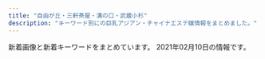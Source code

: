 ```yaml
---
title: "自由が丘・三軒茶屋・溝の口・武蔵小杉"
description: "キーワード別にの巨乳アジアン・チャイナエステ嬢情報をまとめました。"
---
```


新着画像と新着キーワードをまとめています。
2021年02月10日の情報です。

<DmmAffiliateIns />
<KeywordTable
  shops={
    [
    {
        "station": "\u4e09\u8ed2\u8336\u5c4b\u99c5\u5357\u53e3",
        "img_links": [
            "http://www.jojo.mensnv.com/files/005.jpg",
            "http://www.jojo.mensnv.com/files/011.jpg",
            "http://www.jojo.mensnv.com/images/showCover.png",
            "http://www.jojo.mensnv.com/files/013.jpg",
            "http://www.jojo.mensnv.com/files/007-02.jpg",
            "http://www.jojo.mensnv.com/files/012.jpg",
            "http://www.jojo.mensnv.com/files/009.jpg",
            "http://www.jojo.mensnv.com/files/004-02.jpg",
            "http://www.jojo.mensnv.com/images/slider/03.jpg",
            "http://www.jojo.mensnv.com/files/014-02.jpg",
            "http://www.jojo.mensnv.com/files/014.jpg",
            "http://www.jojo.mensnv.com/files/006-02.jpg",
            "http://www.jojo.mensnv.com/files/002-02.jpg",
            "http://www.jojo.mensnv.com/files/010-02.jpg",
            "http://www.jojo.mensnv.com/files/004.jpg",
            "http://www.jojo.mensnv.com/files/009-03.jpg",
            "http://www.jojo.mensnv.com/files/012-02.jpg",
            "http://www.jojo.mensnv.com/images/backlistbtn.png",
            "http://www.jojo.mensnv.com/files/007.jpg",
            "http://www.jojo.mensnv.com/images/slider/01.jpg",
            "http://www.jojo.mensnv.com/files/010.jpg",
            "http://www.jojo.mensnv.com/files/009-02.jpg",
            "http://www.jojo.mensnv.com/images/coverGirlParts.png",
            "http://www.jojo.mensnv.com/files/002-03.jpg",
            "http://www.jojo.mensnv.com/images/mobile.jpg",
            "http://www.jojo.mensnv.com/files/001-03.jpg",
            "http://www.jojo.mensnv.com/files/006-03.jpg",
            "http://www.jojo.mensnv.com/images/slider/02.jpg",
            "http://www.jojo.mensnv.com/files/001-02.jpg",
            "http://www.jojo.mensnv.com/files/013-03.jpg",
            "http://www.jojo.mensnv.com/files/011-03.jpg",
            "http://www.jojo.mensnv.com/files/010-03.jpg",
            "http://www.jojo.mensnv.com/files/003.jpg",
            "http://www.jojo.mensnv.com/files/005-03.jpg",
            "http://www.jojo.mensnv.com/files/002.jpg",
            "http://www.jojo.mensnv.com/files/003-02.jpg",
            "http://www.jojo.mensnv.com/files/003-03.jpg",
            "http://www.jojo.mensnv.com/files/004-03.jpg",
            "http://www.jojo.mensnv.com/files/005-02.jpg",
            "http://www.jojo.mensnv.com/files/013-02.jpg",
            "http://www.jojo.mensnv.com/files/007-03.jpg",
            "http://www.jojo.mensnv.com/images/tel.png",
            "http://www.jojo.mensnv.com/files/012-03.jpg",
            "http://www.jojo.mensnv.com/files/011-02.jpg",
            "http://www.jojo.mensnv.com/files/014-03.jpg",
            "http://www.jojo.mensnv.com/files/001.jpg",
            "http://www.jojo.mensnv.com/files/006.jpg"
        ],
        "keywords": {
            "D": 18,
            "85": 9,
            "C": 3,
            "\u30bb\u30af\u30b7\u30fc": 1,
            "88": 3,
            "84": 6,
            "86": 12
        },
        "url": "http://www.jojo.mensnv.com/",
        "name": "JoJo"
    },
    {
        "url": "http://www.brilliance.mesthe.com/",
        "station": "\u4e09\u8ed2\u8336\u5c4b\u99c5\u4e16\u7530\u8c37\u901a\u308a\u53e3",
        "keywords": {
            "D": 3,
            "C": 2,
            "85": 2,
            "86": 2,
            "87": 1
        },
        "name": "\u30d6\u30ea\u30ea\u30a2\u30f3\u30b9",
        "img_links": [
            "http://www.brilliance.mesthe.com/images/infotiao1.jpg",
            "http://www.brilliance.mesthe.com/images/new3.png",
            "http://www.brilliance.mesthe.com/images/shop/shop03.jpg",
            "http://www.brilliance.mesthe.com/files/002-02.jpg",
            "http://www.brilliance.mesthe.com/images/zi_staff.png",
            "http://www.brilliance.mesthe.com/files/003-02.jpg",
            "http://www.brilliance.mesthe.com/files/002-03.jpg",
            "http://www.brilliance.mesthe.com/images/pick.png",
            "http://www.brilliance.mesthe.com/images/zi_massage.png",
            "http://www.brilliance.mesthe.com/images/s2.jpg",
            "http://www.brilliance.mesthe.com/images/s1.jpg",
            "http://www.brilliance.mesthe.com/images/shop/shop04.jpg",
            "http://www.brilliance.mesthe.com/images/shop/shop01.jpg",
            "http://www.brilliance.mesthe.com/images/main_top.png",
            "http://www.brilliance.mesthe.com/files/005-03.jpg",
            "http://www.brilliance.mesthe.com/images/s3.jpg",
            "http://www.brilliance.mesthe.com/images/new1.png",
            "http://www.brilliance.mesthe.com/images/xian.png",
            "http://www.brilliance.mesthe.com/files/003.jpg",
            "http://www.brilliance.mesthe.com/files/004-02.jpg",
            "http://www.brilliance.mesthe.com/files/005.jpg",
            "http://www.brilliance.mesthe.com/files/001-03.jpg",
            "http://www.brilliance.mesthe.com/images/service.png",
            "http://www.brilliance.mesthe.com/images/tel.png",
            "http://www.brilliance.mesthe.com/images/main_bottom.png",
            "http://www.brilliance.mesthe.com/files/001-02.jpg",
            "http://www.brilliance.mesthe.com/files/005-02.jpg",
            "http://www.brilliance.mesthe.com/files/001.jpg",
            "http://www.brilliance.mesthe.com/images/shop/shop02.jpg",
            "http://www.brilliance.mesthe.com/files/004-03.jpg",
            "http://www.brilliance.mesthe.com/files/003-03.jpg",
            "http://www.brilliance.mesthe.com/images/maga.jpg",
            "http://www.brilliance.mesthe.com/files/002.jpg",
            "http://www.brilliance.mesthe.com/files/004.jpg"
        ]
    },
    {
        "url": "http://ms-rlx.com/",
        "station": "\u81ea\u7531\u304c\u4e18\u99c5\u5357\u53e3",
        "keywords": {
            "C": 14
        },
        "name": "\u697d\u697d\u5c4b",
        "img_links": [
            "http://ms-rlx.com/staff/momo/01.jpg",
            "http://ms-rlx.com/staff/sachan/01.jpg",
            "http://ms-rlx.com/staff/milk/01.jpg",
            "http://ms-rlx.com/img/access/road01.jpg",
            "http://ms-rlx.com/img/ttl_rec.png",
            "http://ms-rlx.com/staff/sachan/01mb.jpg",
            "http://ms-rlx.com/img/ttl_tnew.png",
            "http://ms-rlx.com/staff/ruri/01.jpg",
            "http://ms-rlx.com/i/files/homeimg.jpg",
            "http://ms-rlx.com/img/ttl_staff.png",
            "http://ms-rlx.com/img/ttl_mobile.png",
            "http://ms-rlx.com/staff/ringo/01.jpg",
            "http://ms-rlx.com/staff/momo/01mb.jpg",
            "http://ms-rlx.com/img/youtube.jpg",
            "http://ms-rlx.com/pic/head.png",
            "http://ms-rlx.com/img/msgbtn.png",
            "http://ms-rlx.com/img/access/road02.jpg",
            "http://ms-rlx.com/staff/ringo/01mb.jpg",
            "http://ms-rlx.com/staff/milk/01mb.jpg",
            "http://ms-rlx.com/img/att.png",
            "http://ms-rlx.com/staff/ruri/01mb.jpg",
            "http://ms-rlx.com/img/access/road03.jpg",
            "http://ms-rlx.com/img/ttl_concept.png"
        ]
    },
    {
        "img_links": [
            "http://www.wqiowaz.site/picture/call.png",
            "http://www.wqiowaz.site/uploads/200914/1-20091416442NT.jpg",
            "http://www.wqiowaz.site/uploads/200630/1-200630094H5294.jpg",
            "http://www.wqiowaz.site/picture/m-top003.jpg",
            "http://www.wqiowaz.site/uploads/200914/1-200914164443K1.jpg",
            "http://www.wqiowaz.site/uploads/201008/1-20100Q55522V7.jpg",
            "http://www.wqiowaz.site/uploads/201008/1-20100Q55403531.jpg",
            "http://www.wqiowaz.site/uploads/200629/1-200629103204442.jpg",
            "http://www.wqiowaz.site/picture/foot01.jpg",
            "http://www.wqiowaz.site/uploads/201008/1-20100Q5541T55.jpg",
            "http://www.wqiowaz.site/uploads/201008/1-20100Q5550EL.jpg",
            "http://www.wqiowaz.site/picture/m-top004.jpg",
            "http://www.wqiowaz.site/picture/m-head01.jpg",
            "http://www.wqiowaz.site/picture/cam-01.jpg",
            "http://www.wqiowaz.site/uploads/200629/1-200629103142X4.jpg",
            "http://www.wqiowaz.site/uploads/200629/1-200629103104120.jpg",
            "http://www.wqiowaz.site/uploads/200630/1-200630094K4325.jpg"
        ],
        "url": "http://www.wqiowaz.site/",
        "name": "Sweet",
        "station": "\u7528\u8cc0\u99c5\u6771\u53e3",
        "keywords": {
            "F": 4,
            "D": 3,
            "84": 2,
            "94": 4,
            "86": 1
        }
    },
    {
        "img_links": [],
        "url": "https://fy.uouono.com",
        "station": "\u4e8c\u5b50\u7389\u5ddd\u99c5",
        "name": "For You",
        "keywords": {}
    },
    {
        "station": "\u4e8c\u5b50\u7389\u5ddd\u99c5\u6771\u53e3",
        "keywords": {},
        "name": "\u604b\u4eba",
        "img_links": [],
        "url": "http://koibito.ies.bz/"
    },
    {
        "station": "\u81ea\u7531\u304c\u4e18\u99c5\u5317\u53e3",
        "keywords": {},
        "name": "\u30d6\u30eb\u30fc\u30d9\u30ea\u30fc",
        "img_links": [
            "http://b-berry.work/img/maya1.jpg",
            "http://b-berry.work/img/mona1.jpg",
            "http://b-berry.work/staff/mona.jpg",
            "http://b-berry.work/staff/yuri.jpg",
            "http://b-berry.work/images/int1.jpg",
            "http://b-berry.work/images/interior_t.jpg",
            "http://b-berry.work/images/tg.jpg",
            "http://b-berry.work/images/rec1.jpg",
            "http://b-berry.work/images/2.jpg",
            "http://b-berry.work/images/staff_t.jpg",
            "http://b-berry.work/img/yuri1.jpg",
            "http://b-berry.work/images/head.jpg",
            "http://b-berry.work/images/3.jpg",
            "http://b-berry.work/images/sys.jpg",
            "http://b-berry.work/images/rec2.jpg",
            "http://b-berry.work/images/ac1.jpg",
            "http://b-berry.work/images/news.jpg",
            "http://b-berry.work/images/s1.png",
            "http://b-berry.work/images/int2.jpg",
            "http://b-berry.work/staff/maya.jpg",
            "http://b-berry.work/images/ac2.jpg",
            "http://b-berry.work/images/1.jpg"
        ],
        "url": "http://b-berry.work/"
    },
    {
        "keywords": {},
        "img_links": [
            "http://treat-msg.com/img/access/road5.jpg",
            "http://treat-msg.com/pic/corona.jpg",
            "http://treat-msg.com/staff/rumi/01.jpg",
            "http://treat-msg.com/img/mainft.jpg",
            "http://treat-msg.com/staff/saki/01mb.jpg",
            "http://treat-msg.com/img/shop/msg.png",
            "http://treat-msg.com/staff/chinatu/01mb.jpg",
            "http://treat-msg.com/staff/miyo/01.jpg",
            "http://treat-msg.com/staff/miyo/01mb.jpg",
            "http://treat-msg.com/staff/chinatu/01.jpg",
            "http://treat-msg.com/staff/riri/01.jpg",
            "http://treat-msg.com/img/foot.png",
            "http://treat-msg.com/staff/saki/01.jpg",
            "http://treat-msg.com/staff/noa/01.jpg",
            "http://treat-msg.com/img/head.png",
            "http://treat-msg.com/staff/kaori/01.jpg",
            "http://treat-msg.com/staff/mei/01mb.jpg",
            "http://treat-msg.com/staff/kaori/01mb.jpg",
            "http://treat-msg.com/img/ttl_staff.jpg",
            "http://treat-msg.com/img/access/road4.jpg",
            "http://treat-msg.com/staff/noa/01mb.jpg",
            "http://treat-msg.com/img/access/roaddm.png",
            "http://treat-msg.com/staff/mei/01.jpg",
            "http://treat-msg.com/staff/rumi/01mb.jpg",
            "http://treat-msg.com/img/mainhd.jpg",
            "http://treat-msg.com/img/access/road6.jpg",
            "http://treat-msg.com/img/access/road1.jpg",
            "http://treat-msg.com/staff/riri/01mb.jpg",
            "http://treat-msg.com/img/access/road2.jpg",
            "http://treat-msg.com/img/access/road3.jpg"
        ],
        "name": "\u5b89\u5fc3\u5802",
        "url": "http://treat-msg.com/",
        "station": "\u99d2\u6ca2\u5927\u5b66\u99c5\u99d2\u6ca2\u516c\u5712\u53e3"
    },
    {
        "keywords": {
            "D": 16,
            "87": 14,
            "C": 22,
            "\u30bb\u30af\u30b7\u30fc": 1
        },
        "station": "\u90fd\u7acb\u5927\u5b66\u99c5",
        "name": "\u685c",
        "img_links": [
            "http://www.sakura.esraku.com/images/mobile.jpg",
            "http://www.sakura.esraku.com/files/002.jpg",
            "http://www.sakura.esraku.com/photo_news/upimg/921745f718627cc259_0.jpg",
            "http://www.sakura.esraku.com/photo_news/upimg/221315f853e86bfad8_0.jpg",
            "http://www.sakura.esraku.com/photo_news/upimg/5052160124f368954b_0.jpg",
            "http://www.sakura.esraku.com/files/008.jpg",
            "http://www.sakura.esraku.com/files/007.jpg",
            "http://www.sakura.esraku.com/photo_news/upimg/282545f76dfd1996d7_0.jpg",
            "http://www.sakura.esraku.com/images/s_link.jpg",
            "http://www.sakura.esraku.com/images/s_staff.jpg",
            "http://www.sakura.esraku.com/files/001.jpg",
            "http://www.sakura.esraku.com/images/top.png",
            "http://www.sakura.esraku.com/files/009.jpg",
            "http://www.sakura.esraku.com/files/005.jpg",
            "http://www.sakura.esraku.com/files/010.jpg",
            "http://www.sakura.esraku.com/photo_news/upimg/192295fbde78dddd71_0.jpg",
            "http://www.sakura.esraku.com/files/004.jpg",
            "http://www.sakura.esraku.com/files/003.jpg",
            "http://www.sakura.esraku.com/files/006.jpg",
            "http://www.sakura.esraku.com/photo_news/upimg/508775f63081046140_0.jpg",
            "http://www.sakura.esraku.com/images/lineyoyaku.jpg"
        ],
        "url": "http://www.sakura.esraku.com/"
    },
    {
        "img_links": [
            "http://www.annex-jp.info/i/img/riri.jpg",
            "http://annex-jp.info/images/sayuri.jpg",
            "http://annex-jp.info/images/mari.jpg",
            "http://annex-jp.info/images/nana.jpg",
            "http://www.annex-jp.info/i/img/sayuri.jpg",
            "http://www.annex-jp.info/i/img/yoho.jpg",
            "http://annex-jp.info/images/riri.jpg",
            "http://annex-jp.info/images/kp-info.jpg",
            "http://annex-jp.info/images/yoho.jpg",
            "http://www.annex-jp.info/i/img/nana.jpg",
            "http://annex-jp.info/images/info.png",
            "http://www.annex-jp.info/i/img/mayumi.jpg",
            "http://annex-jp.info/images/mayumi.jpg",
            "http://www.annex-jp.info/i/img/mari.jpg"
        ],
        "url": "http://annex-jp.info/",
        "station": "\u81ea\u7531\u304c\u4e18\u99c5\u5317\u53e3",
        "keywords": {},
        "name": "\u305f\u3093\u307d\u307d"
    },
    {
        "station": "\u4e09\u8ed2\u8336\u5c4b\u99c5\u5317\u53e3",
        "url": "http://kagayaki.jpn.cm/",
        "img_links": [
            "http://kagayaki.jpn.cm/photos/sites/35/2020/10/2020100418535814.jpg",
            "http://kagayaki.jpn.cm/images/room3.jpg",
            "http://kagayaki.jpn.cm/images/top.jpg",
            "http://kagayaki.jpn.cm/photos/sites/35/2016/09/637893871729784570.jpg",
            "http://kagayaki.jpn.cm/images/staff_line.png",
            "http://kagayaki.jpn.cm/photos/sites/35/2019/09/2019092518230998.jpg",
            "http://kagayaki.jpn.cm/images/room5.jpg",
            "http://kagayaki.jpn.cm/images/girl-z2.jpg",
            "http://kagayaki.jpn.cm/images/room2.jpg",
            "http://kagayaki.jpn.cm/images/mobile.jpg",
            "http://kagayaki.jpn.cm/images/staff0.jpg",
            "http://kagayaki.jpn.cm/images/girl-z1.jpg",
            "http://kagayaki.jpn.cm/images/room1.jpg",
            "http://kagayaki.jpn.cm/images/bj3.png",
            "http://kagayaki.jpn.cm/images/room4.jpg",
            "http://kagayaki.jpn.cm/images/end1.jpg",
            "http://kagayaki.jpn.cm/photos/sites/35/2016/11/1.jpg",
            "http://kagayaki.jpn.cm/photos/sites/35/2016/08/staff3.jpg",
            "http://kagayaki.jpn.cm/images/room6.jpg",
            "http://kagayaki.jpn.cm/photos/sites/35/2016/08/staff32.jpg",
            "http://kagayaki.jpn.cm/photos/sites/35/2017/11/2017110107513579.jpg",
            "http://kagayaki.jpn.cm/images/mobile2.jpg",
            "http://kagayaki.jpn.cm/photos/sites/35/2016/11/11.jpg",
            "http://kagayaki.jpn.cm/photos/sites/35/2016/11/12.jpg"
        ],
        "name": "\u661f\u306e\u8f1d\u304d",
        "keywords": {
            "84": 1,
            "86": 5,
            "E": 1,
            "D": 6,
            "87": 2,
            "C": 17
        }
    },
    {
        "keywords": {
            "D": 14,
            "83": 3,
            "E": 13,
            "93": 1,
            "89": 2,
            "84": 2,
            "82": 2,
            "85": 4,
            "87": 10,
            "86": 6,
            "C": 6,
            "88": 3
        },
        "img_links": [
            "http://tanoshii.jpn.mn/images/link_nav01.jpg",
            "http://tanoshii.jpn.mn/images/link_nav06.jpg",
            "http://tanoshii.jpn.mn/photos/sites/76/2020/05/2020052603000177.jpg",
            "http://tanoshii.jpn.mn/images/link_nav05.jpg",
            "http://tanoshii.jpn.mn/images/top_slider02.jpg",
            "http://tanoshii.jpn.mn/photos/sites/76/2019/12/201912280133413.jpg",
            "http://tanoshii.jpn.mn/photos/sites/76/2020/12/202012240922577.jpg",
            "http://tanoshii.jpn.mn/photos/sites/76/2021/01/2021012605371183.jpg",
            "http://tanoshii.jpn.mn/photos/sites/76/2021/02/2021020904591631.jpg",
            "http://tanoshii.jpn.mn/images/top.png",
            "http://tanoshii.jpn.mn/photos/sites/76/2020/01/2020012603560666.jpg",
            "http://tanoshii.jpn.mn/photos/sites/76/2020/06/2020060701410487.jpg",
            "http://tanoshii.jpn.mn/photos/sites/76/2019/12/2019121409132124.jpg",
            "http://tanoshii.jpn.mn/images/top_slider01.jpg",
            "http://tanoshii.jpn.mn/photos/sites/76/2020/12/2020120901212835.jpg",
            "http://tanoshii.jpn.mn/images/link_nav02.jpg",
            "http://tanoshii.jpn.mn/photos/sites/76/2020/11/2020112902000038.jpg",
            "http://tanoshii.jpn.mn/photos/sites/76/2020/01/2020011207465264.jpg",
            "http://tanoshii.jpn.mn/photos/sites/76/2020/10/2020101305315556.jpg",
            "http://tanoshii.jpn.mn/photos/sites/76/2020/01/2020010206122496.jpg",
            "http://tanoshii.jpn.mn/photos/sites/76/2020/08/2020082903370364.jpg",
            "http://tanoshii.jpn.mn/photos/sites/76/2020/07/2020071004194210.jpg",
            "http://tanoshii.jpn.mn/photos/sites/76/2020/05/2020051702011714.jpg",
            "http://tanoshii.jpn.mn/photos/sites/76/2020/07/2020071004330148.jpg",
            "http://tanoshii.jpn.mn/photos/sites/76/2020/10/2020102803545189.jpg",
            "http://tanoshii.jpn.mn/photos/sites/76/2020/12/2020120904423083.jpg",
            "http://tanoshii.jpn.mn/images/info3.jpg",
            "http://tanoshii.jpn.mn/photos/sites/76/2020/01/2020011207465354.jpg",
            "http://tanoshii.jpn.mn/photos/sites/76/2020/02/2020020601144618.jpg",
            "http://tanoshii.jpn.mn/photos/sites/76/2020/03/2020030810363653.jpg",
            "http://tanoshii.jpn.mn/photos/sites/76/2021/01/2021011304145677.jpg",
            "http://tanoshii.jpn.mn/photos/sites/76/2020/12/2020122205012857.jpg",
            "http://tanoshii.jpn.mn/photos/sites/76/2020/11/2020112407093420.jpg",
            "http://tanoshii.jpn.mn/photos/sites/76/2020/09/2020090307211283.jpg",
            "http://tanoshii.jpn.mn/photos/sites/76/2020/09/2020092006290275.jpg",
            "http://tanoshii.jpn.mn/photos/sites/76/2020/08/2020080507421162.jpg",
            "http://tanoshii.jpn.mn/photos/sites/76/2019/12/2019121409132141.jpg",
            "http://tanoshii.jpn.mn/photos/sites/76/2020/05/2020052603000346.jpg",
            "http://tanoshii.jpn.mn/photos/sites/76/2019/12/2019121409132447.jpg",
            "http://tanoshii.jpn.mn/images/link_nav03.jpg",
            "http://tanoshii.jpn.mn/images/side_tel.jpg",
            "http://tanoshii.jpn.mn/photos/sites/76/2019/12/201912140913237.jpg",
            "http://tanoshii.jpn.mn/images/info2.jpg",
            "http://tanoshii.jpn.mn/photos/sites/76/2020/08/2020081201584255.jpg",
            "http://tanoshii.jpn.mn/images/sp_top.jpg",
            "http://tanoshii.jpn.mn/photos/sites/76/2021/01/2021011304151051.jpg",
            "http://tanoshii.jpn.mn/photos/sites/76/2020/01/2020012908322311.jpg",
            "http://tanoshii.jpn.mn/photos/sites/76/2020/01/2020011710434680.jpg",
            "http://tanoshii.jpn.mn/photos/sites/76/2020/06/2020061605184059.jpg",
            "http://tanoshii.jpn.mn/photos/sites/76/2020/03/202003090333270.jpg",
            "http://tanoshii.jpn.mn/photos/sites/76/2020/05/2020052603000345.jpg",
            "http://tanoshii.jpn.mn/photos/sites/76/2019/12/2019121409131966.jpg",
            "http://tanoshii.jpn.mn/photos/sites/76/2020/12/202012060340027.jpg",
            "http://tanoshii.jpn.mn/images/link_nav04.jpg",
            "http://tanoshii.jpn.mn/photos/sites/76/2020/12/2020121807285563.jpg",
            "http://tanoshii.jpn.mn/photos/sites/76/2020/03/2020032803325898.jpg",
            "http://tanoshii.jpn.mn/photos/sites/76/2020/04/2020040401245819.jpg",
            "http://tanoshii.jpn.mn/photos/sites/76/2020/12/2020122501502779.jpg",
            "http://tanoshii.jpn.mn/images/side_mobile.jpg",
            "http://tanoshii.jpn.mn/photos/sites/76/2020/01/2020010206122380.jpg",
            "http://tanoshii.jpn.mn/photos/sites/76/2020/02/2020022603283463.jpg",
            "http://tanoshii.jpn.mn/images/link_nav07.jpg",
            "http://tanoshii.jpn.mn/images/info1.jpg",
            "http://tanoshii.jpn.mn/photos/sites/76/2020/09/2020090800560727.jpg",
            "http://tanoshii.jpn.mn/photos/sites/76/2020/12/2020120904441346.jpg",
            "http://tanoshii.jpn.mn/photos/sites/76/2020/11/2020110307113062.jpg",
            "http://tanoshii.jpn.mn/images/side_link.jpg",
            "http://tanoshii.jpn.mn/photos/sites/76/2020/03/2020030903332740.jpg",
            "http://tanoshii.jpn.mn/photos/sites/76/2020/01/2020012603561216.jpg",
            "http://tanoshii.jpn.mn/photos/sites/76/2020/05/2020051702012070.jpg",
            "http://tanoshii.jpn.mn/photos/sites/76/2020/09/2020090803135392.jpg",
            "http://tanoshii.jpn.mn/photos/sites/76/2020/04/2020041703571830.jpg",
            "http://tanoshii.jpn.mn/photos/sites/76/2020/11/2020111603281212.jpg",
            "http://tanoshii.jpn.mn/photos/sites/76/2020/09/2020093003412655.jpg",
            "http://tanoshii.jpn.mn/photos/sites/76/2020/09/2020093003412015.jpg",
            "http://tanoshii.jpn.mn/photos/sites/76/2021/01/2021010305174759.jpg",
            "http://tanoshii.jpn.mn/photos/sites/76/2019/12/2019122801334276.jpg",
            "http://tanoshii.jpn.mn/images/ico01.png",
            "http://tanoshii.jpn.mn/photos/sites/76/2021/01/2021012605370415.jpg"
        ],
        "url": "http://tanoshii.jpn.mn/",
        "name": "\u697d\u3057\u3044",
        "station": "\u4e8c\u5b50\u7389\u5ddd\u99c5\u897f\u53e3"
    },
    {
        "keywords": {},
        "img_links": [
            "http://www.es-flower.link/sp/images/ac1.jpg",
            "http://www.es-flower.link/sp/img/yume1.jpg",
            "http://www.es-flower.link/images/6.jpg",
            "http://www.es-flower.link/sp/images/top.jpg",
            "http://www.es-flower.link/sp/img/koyuki1.jpg",
            "http://www.es-flower.link/images/info.jpg",
            "http://www.es-flower.link/sp/images/2.jpg",
            "http://www.es-flower.link/images/ta.jpg",
            "http://www.es-flower.link/sp/menu/interior.jpg",
            "http://www.es-flower.link/images/rec2.jpg",
            "http://www.es-flower.link/sp/images/5.jpg",
            "http://www.es-flower.link/images/1.jpg",
            "http://www.es-flower.link/sp/images/newsb.png",
            "http://www.es-flower.link/images/sys.png",
            "http://www.es-flower.link/images/2.jpg",
            "http://www.es-flower.link/sp/images/interior_t.jpg",
            "http://www.es-flower.link/images/sm.jpg",
            "http://www.es-flower.link/sp/images/rec1.jpg",
            "http://www.es-flower.link/sp/images/news.jpg",
            "http://www.es-flower.link/sp/img/mizuki1.jpg",
            "http://www.es-flower.link/sp/images/tel.jpg",
            "http://www.es-flower.link/sp/images/sys3.jpg",
            "http://www.es-flower.link/sp/images/head.png",
            "http://www.es-flower.link/sp/menu/staff.jpg",
            "http://www.es-flower.link/sp/images/int1.jpg",
            "http://www.es-flower.link/sp/images/6.jpg",
            "http://www.es-flower.link/sp/images/sisu_t.jpg",
            "http://www.es-flower.link/images/4.jpg",
            "http://www.es-flower.link/images/news.jpg",
            "http://www.es-flower.link/images/rec1.png",
            "http://www.es-flower.link/sp/images/1.jpg",
            "http://www.es-flower.link/sp/images/rec2.jpg",
            "http://www.es-flower.link/img/huyumi1.jpg",
            "http://www.es-flower.link/sp/menu/top.jpg",
            "http://www.es-flower.link/sp/images/sys1.jpg",
            "http://www.es-flower.link/img/arisa1.jpg",
            "http://www.es-flower.link/sp/images/3.jpg",
            "http://www.es-flower.link/img/mizuki1.jpg",
            "http://www.es-flower.link/images/3.jpg",
            "http://www.es-flower.link/img/yume1.jpg",
            "http://www.es-flower.link/images/staff_t.jpg",
            "http://www.es-flower.link/sp/img/huyumi1.jpg",
            "http://www.es-flower.link/sp/images/rec3.jpg",
            "http://www.es-flower.link/sp/img/arisa1.jpg",
            "http://www.es-flower.link/sp/images/time.jpg",
            "http://www.es-flower.link/sp/images/4.jpg",
            "http://www.es-flower.link/sp/images/sisu.jpg",
            "http://www.es-flower.link/images/5.jpg",
            "http://www.es-flower.link/images/interior_t.jpg",
            "http://www.es-flower.link/images/int2.png",
            "http://www.es-flower.link/sp/images/footer.jpg",
            "http://www.es-flower.link/images/head.jpg",
            "http://www.es-flower.link/sp/images/sys2.jpg",
            "http://www.es-flower.link/sp/images/staff_t.jpg",
            "http://www.es-flower.link/images/mobile.jpg",
            "http://www.es-flower.link/images/int1.png",
            "http://www.es-flower.link/img/koyuki1.jpg",
            "http://www.es-flower.link/img/nene1.jpg",
            "http://www.es-flower.link/sp/img/nene1.jpg",
            "http://www.es-flower.link/sp/images/int2.jpg",
            "http://www.es-flower.link/sp/images/pc.jpg"
        ],
        "url": "http://www.es-flower.link/",
        "name": "\u6625\u306e\u604b",
        "station": "\u81ea\u7531\u304c\u4e18\u99c5\u5317\u53e3"
    },
    {
        "station": "\u4e8c\u5b50\u7389\u5ddd\u99c5\u897f\u53e3",
        "img_links": [],
        "keywords": {},
        "name": "\u521d\u604b",
        "url": "http://www.sertyuin.xyz/"
    },
    {
        "keywords": {},
        "img_links": [
            "http://www.miyuki.es-relax.info/images/sp02.jpg",
            "http://www.miyuki.es-relax.info/images/info2.jpg",
            "http://www.miyuki.es-relax.info/images/info1.jpg",
            "http://www.miyuki.es-relax.info/gals/nana1.jpg",
            "http://www.miyuki.es-relax.info/images/info4.jpg",
            "http://www.miyuki.es-relax.info/gals/yuri1.jpg",
            "http://www.miyuki.es-relax.info/images/yoyaku.png",
            "http://www.miyuki.es-relax.info/images/info3.jpg",
            "http://www.miyuki.es-relax.info/images/sp01.jpg",
            "http://www.miyuki.es-relax.info/gals/yuki1.jpg",
            "http://www.miyuki.es-relax.info/images/sp03.jpg",
            "http://www.miyuki.es-relax.info/images/kp01.jpg"
        ],
        "url": "http://www.miyuki.es-relax.info/",
        "name": "\u30de\u30c3\u30b5\u30fc\u30b8\u306e\u66d9",
        "station": "\u5927\u5ca1\u5c71\u99c5"
    },
    {
        "station": "\u5b66\u82b8\u5927\u5b66\u99c5\u6771\u53e3",
        "url": "http://in-esthe.com/you/",
        "keywords": {},
        "name": "\u60a0",
        "img_links": [
            "http://in-esthe.com/you/images/r-1.jpg",
            "http://in-esthe.com/you/images/fla.jpg",
            "http://in-esthe.com/you/images/p-11.jpg",
            "http://in-esthe.com/you/images/p-4.jpg",
            "http://in-esthe.com/you/images/p-0.jpg",
            "http://in-esthe.com/you/images/p-8.jpg",
            "http://in-esthe.com/you/images/p-7.jpg",
            "http://in-esthe.com/you/images/mo.png",
            "http://in-esthe.com/you/images/r-2.jpg",
            "http://cdn.dino-es.com/images/logo/468x60DinoEs.png",
            "http://in-esthe.com/you/images/p-3.jpg",
            "http://in-esthe.com/you/images/p-10.jpg",
            "http://in-esthe.com/you/images/p-5.jpg",
            "http://in-esthe.com/you/images/p-9.jpg",
            "http://in-esthe.com/you/images/botton.jpg"
        ]
    },
    {
        "name": "\u5fc3\u697d",
        "url": "http://ms-shinraku.com/",
        "station": "\u5b66\u82b8\u5927\u5b66\u99c5\u6771\u53e3",
        "keywords": {
            "C": 2
        },
        "img_links": [
            "http://ms-shinraku.com/img/foot.png",
            "http://ms-shinraku.com/staff/yuki/01.jpg",
            "http://ms-shinraku.com/pic/topimg1.jpg",
            "http://ms-shinraku.com/staff/momoka/01.jpg",
            "http://ms-shinraku.com/img/ttl_staff.png",
            "http://ms-shinraku.com/staff/mari/01.jpg",
            "http://ms-shinraku.com/pic/topimg2.jpg",
            "http://ms-shinraku.com/pic/head.jpg",
            "http://ms-shinraku.com/staff/ayumi/01.jpg",
            "http://ms-shinraku.com/staff/ran/01.jpg",
            "http://ms-shinraku.com/staff/kanako/01.jpg",
            "http://ms-shinraku.com/i/files/homeimg.jpg"
        ]
    },
    {
        "keywords": {
            "E": 2,
            "C": 4,
            "D": 4
        },
        "station": "\u5b66\u82b8\u5927\u5b66\u99c5\u897f\u53e3",
        "url": "http://clair.work/",
        "name": "Clair \uff5e\u30af\u30ec\u30fc\u30eb\uff5e",
        "img_links": [
            "http://clair.work/staff/humi2.jpg",
            "http://clair.work/images/sw_home.png",
            "http://clair.work/staff/mayu1.jpg",
            "http://clair.work/images/recruit/point_06.png",
            "http://clair.work/images/icon_ranking_04.png",
            "http://clair.work/images/recruit/message_03.png",
            "http://clair.work/images/icon_ranking_01.png",
            "http://clair.work/images/icon_ranking_05.png",
            "http://clair.work/images/recruit/nagare_07.png",
            "http://clair.work/images/recruit/nagare_03.jpg",
            "http://clair.work/images/head_therapist.jpg",
            "http://clair.work/images/recruit/nagare_05.png",
            "http://clair.work/images/no_image.jpg",
            "http://clair.work/images/recruit/nagare_06.png",
            "http://clair.work/staff/humi1.jpg",
            "http://clair.work/images/icon_ranking_03.png",
            "http://clair.work/images/recruit/sp_mainvisual.jpg",
            "http://clair.work/images/mainvisual_01_s.jpg",
            "http://clair.work/images/mainvisual_02.jpg",
            "http://clair.work/images/trigger.jpg",
            "http://clair.work/images/mainvisual_02_s.jpg",
            "http://clair.work/images/icon_ranking_02.png",
            "http://clair.work/images/sw_tel.png",
            "http://clair.work/images/recruit/point_07.png",
            "http://clair.work/images/recruit/point_08.png",
            "http://clair.work/images/recruit/req_03.jpg",
            "http://clair.work/staff/yua1.jpg",
            "http://clair.work/images/recruit/nagare_02.jpg",
            "http://clair.work/images/mainvisual_01.jpg",
            "http://clair.work/images/recruit/point_03.png",
            "http://clair.work/staff/kasumi1.jpg",
            "http://clair.work/images/recruit/point_05.png",
            "http://clair.work/images/icon_new.png",
            "http://clair.work/images/recruit/point_09.png",
            "http://clair.work/staff/ayaka1.jpg",
            "http://clair.work/images/head_interior.jpg",
            "http://clair.work/images/recruit/nagare_01.jpg",
            "http://clair.work/images/recruit/point_04.png"
        ]
    },
    {
        "img_links": [
            "http://relaxation-soil.net/photo/rie1.jpg",
            "http://relaxation-soil.net/images/1.jpg",
            "http://relaxation-soil.net/photo/mini-newgirl1.jpg",
            "http://relaxation-soil.net/photo/mini-rie1.jpg",
            "http://relaxation-soil.net/photo/mini-anna3.jpg",
            "http://relaxation-soil.net/photo/mini-rie2.jpg",
            "http://relaxation-soil.net/photo/mini-newgirl2.jpg",
            "http://relaxation-soil.net/photo/mini-newgirl3.jpg",
            "http://relaxation-soil.net/photo/mini-anna1.jpg",
            "http://relaxation-soil.net/photo/mini-yuyu3.jpg",
            "http://relaxation-soil.net/photo/anna1.jpg",
            "http://relaxation-soil.net/photo/mini-yuyu4.jpg",
            "http://relaxation-soil.net/photo/yuyu4.jpg",
            "http://relaxation-soil.net/images/1s.jpg",
            "http://relaxation-soil.net/images/saikai.png"
        ],
        "url": "http://relaxation-soil.net/",
        "name": "\u30bd\u30a4\u30eb",
        "station": "\u4e0a\u91ce\u6bdb\u99c5",
        "keywords": {}
    }
]
}
/>
<DmmAffiliateScript />

